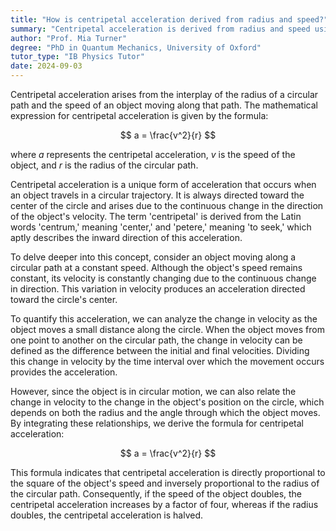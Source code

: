```yaml
---
title: "How is centripetal acceleration derived from radius and speed?"
summary: "Centripetal acceleration is derived from radius and speed using the formula a = v²/r."
author: "Prof. Mia Turner"
degree: "PhD in Quantum Mechanics, University of Oxford"
tutor_type: "IB Physics Tutor"
date: 2024-09-03
---
```


Centripetal acceleration arises from the interplay of the radius of a circular path and the speed of an object moving along that path. The mathematical expression for centripetal acceleration is given by the formula:

$$
a = \frac{v^2}{r}
$$

where $a$ represents the centripetal acceleration, $v$ is the speed of the object, and $r$ is the radius of the circular path. 

Centripetal acceleration is a unique form of acceleration that occurs when an object travels in a circular trajectory. It is always directed toward the center of the circle and arises due to the continuous change in the direction of the object's velocity. The term 'centripetal' is derived from the Latin words 'centrum,' meaning 'center,' and 'petere,' meaning 'to seek,' which aptly describes the inward direction of this acceleration.

To delve deeper into this concept, consider an object moving along a circular path at a constant speed. Although the object's speed remains constant, its velocity is constantly changing due to the continuous change in direction. This variation in velocity produces an acceleration directed toward the circle's center.

To quantify this acceleration, we can analyze the change in velocity as the object moves a small distance along the circle. When the object moves from one point to another on the circular path, the change in velocity can be defined as the difference between the initial and final velocities. Dividing this change in velocity by the time interval over which the movement occurs provides the acceleration.

However, since the object is in circular motion, we can also relate the change in velocity to the change in the object's position on the circle, which depends on both the radius and the angle through which the object moves. By integrating these relationships, we derive the formula for centripetal acceleration:

$$
a = \frac{v^2}{r}
$$

This formula indicates that centripetal acceleration is directly proportional to the square of the object's speed and inversely proportional to the radius of the circular path. Consequently, if the speed of the object doubles, the centripetal acceleration increases by a factor of four, whereas if the radius doubles, the centripetal acceleration is halved.
    